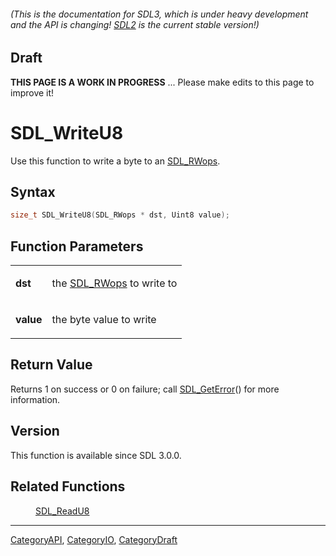 ====== (This is the documentation for SDL3, which is under heavy development and the API is changing! [https://wiki.libsdl.org/ SDL2] is the current stable version!) ======

== Draft ==

'''THIS PAGE IS A WORK IN PROGRESS''' ... Please make edits to this page to improve it!


<!-- #*^*^*^*^*See https://wiki.libsdl.org/SGFunctions for details on editing this page*^*^*^*^* -->
= SDL_WriteU8 =

Use this function to write a byte to an [[SDL_RWops]].

== Syntax ==

<syntaxhighlight lang='c'>
size_t SDL_WriteU8(SDL_RWops * dst, Uint8 value);
</syntaxhighlight>

== Function Parameters ==

{|
|'''dst'''
|the [[SDL_RWops]] to write to
|-
|'''value'''
|the byte value to write
|}

== Return Value ==

Returns 1 on success or 0 on failure; call [[SDL_GetError]]() for more
information.

== Version ==

This function is available since SDL 3.0.0.

== Related Functions ==

:[[SDL_ReadU8]]

----
[[CategoryAPI]], [[CategoryIO]], [[CategoryDraft]]


